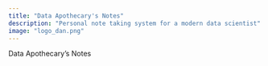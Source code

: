 ```yaml
---
title: "Data Apothecary's Notes"
description: "Personal note taking system for a modern data scientist"
image: "logo_dan.png"
---
```


Data Apothecary's Notes
